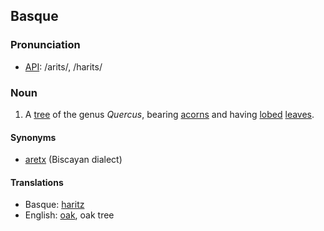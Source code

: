 == Basque ==
===Pronunciation===
* [[API]]: /arits/, /harits/

=== Noun ===

# A [[tree]] of the genus ''Quercus'', bearing [[acorn]]s and having [[lobed]] [[leaf|leaves]].

==== Synonyms ====
*[[aretx]] (Biscayan dialect)

==== Translations ====
*Basque: [http://eu.wiktionary.org/wiki/haritz haritz]
*English: [[oak]], oak tree